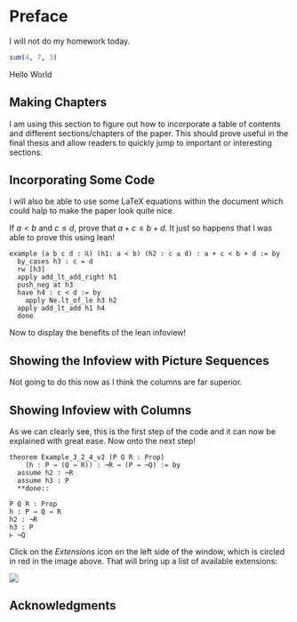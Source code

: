 # Preface {.unnumbered}
\pagenumbering{arabic}
\markdouble{Preface}

I will not do my homework today.

```r
sum(4, 7, 3)
```

Hello World


## Making Chapters

I am using this section to figure out how to incorporate a table of contents and different sections/chapters of the paper. This should prove useful in the final thesis and allow readers to quickly jump to important or interesting sections. 


## Incorporating Some Code


I will also be able to use some LaTeX equations within the document which could halp to make the paper look quite nice. 

If $a < b$ and $c \le d$, prove that $a + c \le b + d$.
It just so happens that I was able to prove this using lean!

```{}
example (a b c d : ℝ) (h1: a < b) (h2 : c ≤ d) : a + c < b + d := by
  by_cases h3 : c = d
  rw [h3]
  apply add_lt_add_right h1
  push_neg at h3
  have h4 : c < d := by
    apply Ne.lt_of_le h3 h2
  apply add_lt_add h1 h4
  done
```

Now to display the benefits of the lean infoview!

## Showing the Infoview with Picture Sequences

Not going to do this now as I think the columns are far superior.

## Showing Infoview with Columns



As we can clearly see, this is the first step of the code and it can now be explained with great ease. Now onto the next step!



::: {.inout}
::: {.inpt}
```lean
theorem Example_3_2_4_v2 (P Q R : Prop)
    (h : P → (Q → R)) : ¬R → (P → ¬Q) := by
  assume h2 : ¬R
  assume h3 : P
  **done::
```
:::

::: {.outpt}
```state
P Q R : Prop
h : P → Q → R
h2 : ¬R
h3 : P
⊢ ¬Q
```
:::
:::


Click on the *Extensions* icon on the left side of the window, which is circled in red in the image above.  That will bring up a list of available extensions:

![](Images/FindExtension.png)


## Acknowledgments


